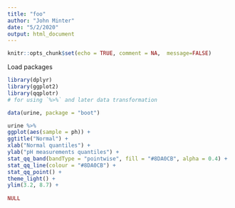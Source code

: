 ```yaml
---
title: "foo"
author: "John Minter"
date: "5/2/2020"
output: html_document
---
```


```r
knitr::opts_chunk$set(echo = TRUE, comment = NA,  message=FALSE)
```

Load packages

```r

library(dplyr)
library(ggplot2)
library(qqplotr)
# for using `%>%` and later data transformation
```

```r
data(urine, package = "boot")

urine %>%
ggplot(aes(sample = ph)) +
ggtitle("Normal") +
xlab("Normal quantiles") +
ylab("pH measurements quantiles") +
stat_qq_band(bandType = "pointwise", fill = "#8DA0CB", alpha = 0.4) +
stat_qq_line(colour = "#8DA0CB") +
stat_qq_point() +
theme_light() +
ylim(3.2, 8.7) +
  
NULL
```
